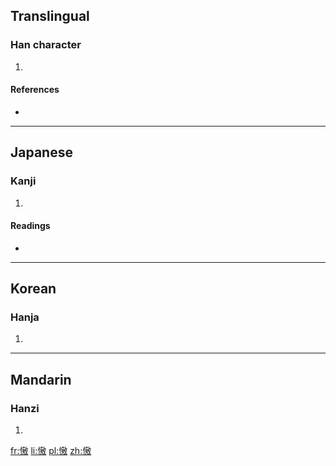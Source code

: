 ==Translingual==

===Han character===
{{Han char|rn=61|rad=心|as=11|sn=14|four=|canj=心土尸大 (PGSK), 心手尸大 (PQSK)}}

# {{defn|Han|sort=心11}}

====References====
* {{Han ref|kx=0399.080|dkj=11106|dj=0738.250|hdz=42335.090|uh=6160|ud=24928}}

----

==Japanese==

===Kanji===
{{ja-kanji|grade=|rs=心11}}

# {{defn|Japanese|sort=心11}}

====Readings====
* {{ja-readings|on=[[ごう]] (gō)|kun=[[おごる]] (ogoru), [[うれえる]] (ureeru)}}

----

==Korean==

===Hanja===
{{ko-hanja|hangeul=오|eumhun=|rv=o|mr=o|y=o}}

# {{defn|Korean|sort=心11}}

----

==Mandarin==

===Hanzi===
{{cmn-hanzi|pin=[[ào]] ([[ao4]])|wg=ao<sup>4</sup>}}

# {{defn|Mandarin|sort=心11}}

[[fr:慠]]
[[li:慠]]
[[pl:慠]]
[[zh:慠]]